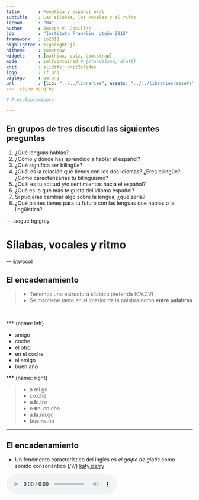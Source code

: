 ```yaml
---
title       : Fonética y español oral
subtitle    : Las sílabas, las vocales y el ritmo
lecnum      : "04"
author      : Joseph V. Casillas
job         : "Instituto Franklin: otoño 2015"
framework   : io2012
highlighter : highlight.js  
hitheme     : tomorrow  
widgets     : [mathjax, quiz, bootstrap]
mode        : selfcontained # {standalone, draft}
knit        : slidify::knit2slides
logo        : if.png
biglogo     : ua.png
url         : {lib: "../../libraries", assets: "../../libraries/assets"}
--- .segue bg:grey

# Precalentamiento

---
```


## En grupos de tres discutid las siguientes preguntas

1. ¿Qué lenguas hablas?
1. ¿Cómo y dónde has aprendido a hablar el español?
1. ¿Qué significa ser bilingüe?
1. ¿Cuál es la relación que tienes con los dos idiomas? ¿Eres bilingüe? ¿Cómo caracterizarías tu bilingüismo? 
1. ¿Cuál es tu actitud y/o sentimientos hacia el español?
1. ¿Qué es lo que más te gusta del idioma español?
1. Si pudieras cambiar algo sobre la lengua, ¿que sería?
1. ¿Qué planes tienes para tu futuro con las lenguas que hablas o la lingüística?

--- .segue bg:grey

# Sílabas, vocales y ritmo

--- &twocol

## El encadenamiento

> - Tenemos una estructura sílabica preferida (CV.CV)
- Se mantiene tanto en el interior de la palabra como **entre palabras**

</br>

*** {name: left}

- amigo      
- coche      
- el otro
- en el coche
- al amigo   
- buen año   

*** {name: right}

>- a.mi.go       
>- co.che        
>- e.**l**o.tro
>- e.**n**el.co.che 
>- a.**l**a.mi.go    
>- bue.**n**a.ño     

---

## El encadenamiento

- Un fenómento característico del inglés es *el golpe de glotis* como 
sonido consonántico (/ʔ/) [katy perry](https://youtu.be/Q-zh7IKCciQ)  

<audio controls>
  <source src="../../libraries/assets/videos/perry_glotis.ogg" type="audio/ogg">
  <source src="../../libraries/assets/videos/perry_glotis.wav" type="audio/mpeg">
Your browser does not support the audio element.
</audio>

- Este sonido no existe en español 
- Debéis evitarlo para mejorar la pronunciación
- Escencialmente lo que hay que hacer es pronunciar cada enunciado como 
si fuese **una** palabra

### ¿Cómo se hace?

> - maximizando el arranque
> - manteniendo la estructura silábica preferida **entre palabras**

--- &twocol

## Ejemplos

*** {name: left}

- un amigo
- el amigo
- tus amigos
- sus amigos
- los amigos
- dos hermanos
- los ángeles
- en este

*** {name: right}

>- u.na.mi.go
- e.la.mi.go
- tu.sa.mi.gos
- su.sa.mi.gos
- lo.sa.mi.gos
- do.ser.ma.nos
- lo.sán.ge.les
- e.nes.te

--- &twocol

## Más ejemplos

*** {name: left}

- Es una lástima
- ¿Piensas así?
- ¡Ven y báñate!
- Las instrucciones están aquí.
- Los amigos están en Oslo.
- Los abuelos viven ahí.
- En estos años es algo difícil ir.

*** {name: right}

>- e.su.na.lás.ti.ma
- ¿pien.sa.sa.sí?
- ¡ve.ny.bá.ña.te!
- la.sins.truc.cio.ne.ses.tá.na.quí
- lo.sa.mi.go.ses.tá.ne.nos.lo
- lo.sa.bue.los.vi.ve.na.í.
- e.nes.to.sa.ño.se.sal.go.di.fí.ci.lir

---

## El encadenamiento

### Secuencias de vocales entre palabras

- Una secuencia de 'u, i' y otra vocal (el orden no importa) se convierte en un diptongo en el habla rápida

| Habla lenta | Habla rápida |  Transcripción  |
| :---------- | :----------- | :-------------- |
| su. amigo   | sua.mi.go    | [su̯a].mi.go    |
| mi. amigo   | mia.mi.go    | [mi̯a].mi.go    |
| su. enemigo | su enemigo   | [su̯e].ne.mi.go |
| mi. enemigo | mi enemigo   | [mi̯e].ne.mi.go |
| su. oso     | suo.so       | [su̯o].so       |
| mi. oso     | mio.so       | [mi̯o].so       |

---

## El encadenamiento

Mi amigo y yo fuimos a ver a un amigo 

-  Habla lenta y cuidada:  
mi.a.mi.go.y.yo.fui.mos.a.ver.a.un.a.mi.go
- Habla rápida:  
mia.mi.goy.yo. fui.mo.sa.ve.rau.na.mi.go  
[mi̯a].mi.[goi̯].yo.fui.mo.sa.ve.[rau̯].na.mi.go

---

## El acento

### El acento prosódico

- ¿Qué es una sílaba tónica? 
- ¿Qué es una sílaba átona?
- ¿Cómo se identifica la sílaba tónica?
- ¿Cómo marcamos la sílaba tónica en una trascripción?

---

## La duración

### En español...

- las sílabas átonas y tónicas tienen la misma duración.  
    - Con.si.de.ra.ción
    - Ca.sa

### En inglés... 

- las sílabas tónicas son más largas
- las átonas se reducen en duración y calidad
    - **Tar**get (rojo = sílaba tónica)
    - a**no**ther (negro = schwas)

### Para mejorar la pronunciación: 

- no reducir vocales en español, mantener la calidad de las vocales átonas.
- Es decir, ¡evitar la scwha!

--- .segue bg:grey

<div align="right">
  <img width="400" src="./assets/img/schwa4.png">
</div>

# Más sobre la schwa

---

## ¿Qué es una scwha?

<div style="float:right">
  <img width="400" src="./assets/img/schwa3.jpeg">
</div>

>- Es una vocal (/ə/) típica del inglés
- Representa un sonido *inacentuado* (aparece en sílabas átonas)
- Es el sonido más común del inglés americano
- Existe en la gran mayoría de las palabras
- Es vuestro <BLUE>ENEMIGO</BLUE>

--- 

## ¿Cómo de común? Identificad la schwa...

<div style="float:right">
  <img width="400" src="./assets/img/schwa_homer.jpg">
</div>

- animal, family
- the 
- open 
- travel
- item
- banana 
- about
- was
- above
- gallon
- dinosaur
- particular

--- 

## ¿Cómo de común? Identificad la schwa...

<div style="float:right">
  <img width="400" src="./assets/img/schwa_beavis.png">
</div>

- an**i**mal, fam**i**ly
- th**e** 
- op**e**n 
- trav**e**l
- it**e**m
- b**a**nan**a** 
- **a**bout
- w**a**s
- **a**b**o**ve
- gall**o**n
- din**o**saur
- partic**u**lar

---

## Práctica

<div style="float:right">
  <img width="400" src="./assets/img/schwa_anti.jpg">
</div>

</br>
</br>

### Español

## ANITA

### Inglés

</br>
</br>

- Recordad: Queremos vocales **cortas** y **tensas**

---

## Práctica

</br>

<div align="center">
  <img width="800" src="./assets/img/anita.png">
</div>

---

## Práctica

<div style="float:right">
  <img width="400" src="./assets/img/schwa_homer.jpg">
</div>

- fam**a** 
- mus**a**
- tin**a** 
- mir**a**
- chup**a**
- Mayr**a** 
- mis**a**
- bes**a** 
- dig**a** 
- tuy**a** 
- habl**a**

---

## Práctica

<div style="float:right">
  <img width="400" src="./assets/img/schwa_happens.jpg">
</div>

- síl**a**b**a**
- p**ú**blico
- termin**a**
- s**u**plico 
- tercer**a**
- d**i**recto
- comid**a**
- c**a**torce
- describ**a**
- méd**i**co
- c**a**min**a**
- lágrim**a**

--- .segue bg:grey

# Precalentamiento

---






















## A pensar

### Reflexionad sobre los siguientes aspectos y proporcionad ejemplos de:

- Un sonido que se represente con diferentes letras
- Letras que se pronuncien de diferentes maneras
- Letras que no se pronuncien
- Una letra que se pronuncie con dos sonidos juntos
- Un sonido que se represente con dos letras juntas

--- 

## Mini repaso

<div style="float:right">
  <img width="100" src="../../libraries/assets/img/fill.png">
  <img width="400" src="./assets/img/toyoda.jpg">
</div>

Jodee Berry of Panama City, Fla., sits with her toy Yoda at her lawyer's 
office Wednesday. Berry, a former Hooters waitress, has sued the restaurant 
where she worked saying she was promised a new Toyota for winning a beer 
sales contest in April. Berry, 26, believed that she had one a new car, but 
she was blindfolded, led to the parking lot and presented a toy Yoda, the 
little green guy from Star Wars.

---

## Mini repaso

<div style="float:right">
  <img width="400" src="./assets/img/superbowl.jpg">
</div>

- El encadenamiento
- El acento
- La duración

---

## El ritmo

- Español: Ritmo silábico 
    - depende del número de sílabas, tienen la misma duración
- Inglés: Ritmo acentual 
    - depende del número de sílabas tónicas

--- .segue bg:grey

# La transcripción

---

## La transcripción

- Transcribir es representar mediante signos alfabéticos (los fonemas) la cadena hablada. 
- En nuestro ámbito de estudio, la transcripción puede ser fonológica o fonética.

---

## La transcripción: fonológica vs. fonética

- **La transcripción fonológica**: refleja la expresión en el plano de *la lengua*, es decir, la constitución fonológica de la emisión lingüística. Se ocupa, por tanto, sólo de lo distintivo.
    - Ej. “brevedad”  =  /bre.be.dád/

---

## La transcripción: fonológica vs. fonética

- **La transcripción fonética**: refleja la expresión en el plano del *habla*, es decir, las variantes utilizadas por el hablante, independientemente de su valor distintivo.
    - Dicho de otra manera, es una representación escrita de los sonidos que pronunciamos.
        - Ej. “brevedad”  =  [bre.βe.ˈðað] 
        - Ej. “brevedad”  =  [bre.βe.ˈðaθ] 
        - Ej. “brevedad”  =  [bre.βe.ˈða]

---

## La transcripción fonética

### La transcripción fonética puede ser **estrecha** o **ancha**: 

- **transcripción estrecha**: intenta recoger la mayor cantidad posible de información fonética.
- **transcripción ancha**: anota sólo los rasgos que contribuyen a la significación.

</br>

La transcripción ancha será suficiente para los propósitos de nuestra clase.

---

## La transcripción

### Recordad

- Separamos todas las sílabas
- Siempre marcamos el acento prosódico de cada palabra (aunque no lleve tilde normalmente)
    - "casa" = /ˈka.sa/

--- .segue bg:grey

# /ɾ/ vs. /r/

---

## Las vibrantes

### En español tenemos dos tipos de vibrantes

1. La vibrante **simple**: /ɾ/
2. La vibrante <BLUE>múltiple</BLUE>: /r/

### /ɾ/ vs. /r/

> - /ɾ/ ⟶ "r" (siempre)
- /r/ ⟶ "r" o "rr"
    - ¿Cómo sabemos cuándo?

---

## Las vibrantes

### "r" = /r/ en los siguientes contextos...

- Al principio de palabra 
    - "rico": /ˈri.ko/
    - "romántico": /ro.ˈman.ti.ko/

</br>

- Tras los grafemas "l", "n", "s"
    - alrededor: /al.re.de.ˈdoɾ/
    - Enrique: /en.ˈri.ke/
    - Israel: /is.ra.ˈel/

</br>

### En cualquier otro contexto, "r" es /ɾ/

--- .segue bg:grey

# Los fonemas

---

### Fonemas consonánticos

<!-- 
|            |         Bilabial        |   Labiodental    |   Interdental    |          Dental          |     Alveolar     |   Alveopalatal   | Palatal |           Velar           |
| :--------- | :---------------------: | :--------------: | :--------------: | :----------------------: | :--------------: | :--------------: | :-----: | :-----------------------: |
| oclusivas  | <BLUE>/p/<BLUE> **/b/** |                  |                  | <BLUE>/t/</BLUE> **/d/** |                  |                  |         |  <BLUE>/k/</BLUE> **/g/** |
| nasales    |         **/m/**         |                  |                  |                          |     **/n/**      |                  | **/ɲ/** |                           |
| fricativas |                         | <BLUE>/f/</BLUE> | <BLUE>/θ/</BLUE> |                          | <BLUE>/s/</BLUE> |                  | **/ʝ/** | <BLUE>/x/</BLUE>  **/w/** |
| africadas  |                         |                  |                  |                          |                  | <BLUE>/ʧ/</BLUE> |         |                           |
| laterales  |                         |                  |                  |                          |     **/l/**      |                  | **/ʎ/** |                           |
| vibrantes  |                         |                  |                  |                          | **/ɾ/** **/r/**  |                  |         |                           |
 -->

<div align="center">
  <img width="650" src="./assets/img/fonemas_edit.png">
</div>

---

## A transcribir...

-  Con un compañero, transcribe las siguientes palabras
-  Usad vuestros apuntes para ayudaros

---

<div align="center">
  <img width="500" src="./assets/img/transcribir.png">
</div>

---

<div align="center">
  <img width="500" src="./assets/img/transcribirR.png">
</div>







<!-- ## Más práctica -->

<!-- |   Palabra    | Transcripción fonémica |
| :----------- | :--------------------- |
| Genocidio    |                        |
| Bendición    |                        |
| Vibración    |                        |
| Cacería      |                        |
| Guitarra     |                        |
| Enredado     |                        |
| Recital      |                        |
| Zoológico    |                        |
| Quitamanchas |                        |
| Chorizo      |                        | -->

<!-- --- -->

<!-- ## Más práctica -->

<!-- |   Palabra    | Transcripción fonémica |
| :----------- | :--------------------- |
| Genocidio    | /xe.no.ˈθi.di̯o/       |
| Bendición    | /ben.di.ˈθi̯on/        |
| Vibración    | /bi.bɾa.ˈθi̯on/        |
| Cacería      | /ka.θe.ˈɾi.a/          |
| Guitarra     | /gi.ˈta.ra/            |
| Enredado     | /en.re.ˈda.do/         |
| Recital      | /re.θi.ˈtal/           |
| Zoológico    | /θo.o.ˈlo.xi.ko/       |
| Quitamanchas | /ki.ta.ˈman.ʧas/       |
| Chorizo      | /ʧo.ˈɾi.θo/            | -->






--- .segue bg:grey

# Repaso

--- &twocol

## Hasta ahora hemos visto...

*** {name: left}

- la lingüística y las distintas ramas
- grafema/dígrafo vs. fonema
- la sílaba
  - composición (ataque, núcleo, coda)
  - grupos consonánticos
- monoptongos
- diptongos (3 tipos)
- hiatos 
- diferencias entre el inglés y el español (vocales)

*** {name: right}

- correspondencia absoluta/exclusiva
- semivocales/semiconsonantes
- el grafema "x"
- los fonemas [ʝ] y [w]
- el acento ortográfico
- el acento prosódico

--- &twocol

## Esta semana hemos visto...

### La sílaba

*** {name: left}

- El encadenamiento
    - consonantes
    - vocales
- El acento
    - prosódico
    - ortográfico
- La duración
    - español vs. inglés
- El ritmo
    - español vs. inglés

*** {name: right}

- La schwa
    - ¿qué es?
    - ¿cómo se identifica?
    - ¿cómo se evita?
- Cómo mejorar la pronunciación
- La transcripción
    - fonológica vs. fonética
    - estrecha vs. ancha
- Los fonemas del español
- /ɾ/ vs. /r/

---

## Prueba el martes

- Repasad las presentaciones
- Estudiad los resúmenes
- ¡Haced preguntas!

--- .segue bg:grey





















# Más sobre la estructura silábica

---

## La estructura silábica preferida

- En español la estructura silábica preferida es **CV.CV**
- Se prefieren las silábas abiertas
- Se prefieren los ataques antes que las codas
	- CVC.V = 😞  
	- CV.CV = 😀

---

## El encadenamiento

>- Es un actor muy bueno. 
- Esunactormuybueno. 
- E.su.nac.tor.muy.bue.no 
- /e.**s**u.**n**ak.ˈtoɾ.mu̯i.ˈbu̯e.no/

---

## Vale, pero...

>- ¿Qué evidencia tenemos de que se prefieren los ataques? 
    - Un actor → /u.nak.ˈtoɾ/
    - Un actor → /un.ak.ˈtoɾ/
- ¿Lo podemos demostrar acústica, física o psicológicamente?

---

## Un pequeño experimento de percepción

>- Escuchad el siguiente fragmento de una oración. 
- En un papel escribid lo que habéis escuchado y la traducción correspondiente en inglés 
- Después, en español, agregad unas palabras más a lo que hayáis escrito para hacer una oración completa.

</br>

<audio controls>
  <source src="./assets/img/lo_secos_word.ogg" type="audio/ogg">
  <source src="./assets/img/lo_secos_word.wav" type="audio/mpeg">
Your browser does not support the audio element.
</audio>

---

## ¿Qué habéis escuchado?

>- ¿Habéis escuchado "los ecos"?
- ¿Cómo habéis terminado la frase?
- ¿Podría haber sido otra cosa?

---

## Frase 1

<div align="center">
  <img width="700" src="./assets/img/lo_secos.png">
</div>

<audio controls>
  <source src="./assets/img/lo_secos.ogg" type="audio/ogg">
  <source src="./assets/img/lo_secos.wav" type="audio/mpeg">
Your browser does not support the audio element.
</audio>

---

## Frase 2

<div align="center">
  <img width="700" src="./assets/img/los_ecos.png">
</div>

<audio controls>
  <source src="./assets/img/los_ecos.ogg" type="audio/ogg">
  <source src="./assets/img/los_ecos.wav" type="audio/mpeg">
Your browser does not support the audio element.
</audio>

---


## ¿Cómo?

- ¿Por qué habéis interpretado algo distinto?
- ¿Cómo lo transcribiríais?
- Sería posible vuestra interpretación si la estructura silábica no fuese **CV.CV**?

--- &twocol

## Comparad...

*** {name: left}

<div align="center">
  Lo secos
  </br>
  <img width="450" src="./assets/img/lo_secos.png">
  </br>
  [lo.ˈse.kos]
  </br>
  </br>
  <audio controls>
    <source src="./assets/img/lo_secos.ogg" type="audio/ogg">
    <source src="./assets/img/lo_secos.wav" type="audio/mpeg">
    Your browser does not support the audio element.
  </audio>
</div>


*** {name: right}

<div align="center">
  Los ecos
  </br>
  <img width="450" src="./assets/img/los_ecos.png">
  </br>
  [lo.ˈse.kos]
  </br>
  </br>
  <audio controls>
    <source src="./assets/img/los_ecos.ogg" type="audio/ogg">
    <source src="./assets/img/los_ecos.wav" type="audio/mpeg">
    Your browser does not support the audio element.
  </audio>
</div>

---

## ¿y qué?

- Si no hubiese una estrucura silábica preferida, lo más lógico sería que 
pronunciásemos los dos enunciados de distintas maneras y que los percibiésemos 
como estructuras diferentes.
- Como éste no parece ser el caso, suponemos que hay una estructura silábica 
preferida que fuerza la resilabificación entre palabras (el encadenamiento) y 
por tanto no percibimos una diferencia entre 'lo secos' y 'los ecos'.


<div align="center">
  <img width="250px" src="../../libraries/assets/img/happy.jpg"></img>
</div>






